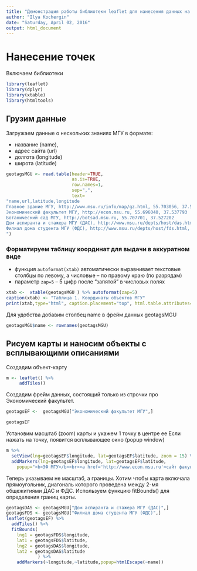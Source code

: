 ```yaml
---
title: "Демонстрация работы библиотеки leaflet для нанесения данных на карту"
author: "Ilya Kochergin"
date: "Saturday, April 02, 2016"
output: html_document
---
```


# Нанесение точек


Включаем библиотеки 

```r
library(leaflet)
library(dplyr)
library(xtable)
library(htmltools)

```


## Грузим данные 

Загружаем  данные о нескольких знаниях МГУ в формате:

* название (name),
* адрес сайта (url)
* долгота (longitude)
* широта (latitude)


```r
geotagsMGU <- read.table(header=TRUE,
                         as.is=TRUE,
                         row.names=1,
                         sep=",",
                         text=
"name,url,latitude,longitude
Главное здание МГУ, http://www.msu.ru/info/map/gz.html, 55.703056, 37.530556
Экономический факультет МГУ, http://econ.msu.ru, 55.696040, 37.537793
Ботанический сад МГУ, http://botsad.msu.ru, 55.707701, 37.527202
Дом аспиранта и стажера МГУ (ДАС), http://www.msu.ru/depts/host/das.html, 55.691361, 37.595927
Филиал дома студента МГУ (ФДС), http://www.msu.ru/depts/host/fds.html, 55.707039, 37.509166
")
```

### Форматируем таблицу координат для выдачи в аккуратном виде

* функция `autoformat(xtab)` автоматически выравнивает текстовые столбцы по левому, а числовые -- по правому краю (по разрядам)
* параметр `zap=5` -- 5 цифр после "запятой" в числовых полях

```r
xtab <-  xtable(geotagsMGU ) %>% autoformat(zap=5)
caption(xtab) <- "Таблица 1. Координаты объектов МГУ"
print(xtab,type="html", caption.placement="top", html.table.attributes="border='3' width='100%'")

```

Для удобства добавим столбец name в фрейм данных geotagsMGU

```r
geotagsMGU$name <- rownames(geotagsMGU)
```


## Рисуем карты и наносим объекты с всплывающими описаниями

Создадим объект-карту 

```r
m <- leaflet() %>% 
     addTiles() 
```

Создадим фрейм данных, состоящий только из строчки про Экономический факультет.

```r
geotagsEF <-  geotagsMGU["Экономический факультет МГУ",]

geotagsEF
```

Установим масштаб (zoom) карты и укажем 1 точку в центре ее
Если нажать на точку, появится всплывающее окно (popup window)

```r
m %>% 
  setView(lng=geotagsEF$longitude, lat=geotagsEF$latitude, zoom = 15) %>%
  addMarkers(lng=geotagsEF$longitude, lat=geotagsEF$latitude, 
    popup="<b>ЭФ МГУ</b><br><a href='http://www.econ.msu.ru'>сайт факультета</a>")
```


Теперь указываем не масштаб, а границы. Хотим чтобы карта включала прямоугольник, диагональ которого проведена между 2-мя общежитиями ДАС и ФДС. Используем функцию fitBounds() для определения границ карты.

```r
geotagsDAS <- geotagsMGU["Дом аспиранта и стажера МГУ (ДАС)",]
geotagsFDS <- geotagsMGU["Филиал дома студента МГУ (ФДС)",]
leaflet(geotagsEF) %>%
  addTiles() %>% 
  fitBounds(
    lng1 = geotagsFDS$longitude,
    lat1 = geotagsFDS$latitude,
    lng2 = geotagsDAS$longitude,
    lat2 = geotagsDAS$latitude
            ) %>%
    addMarkers(~longitude,~latitude,popup=htmlEscape(~name))  
```


